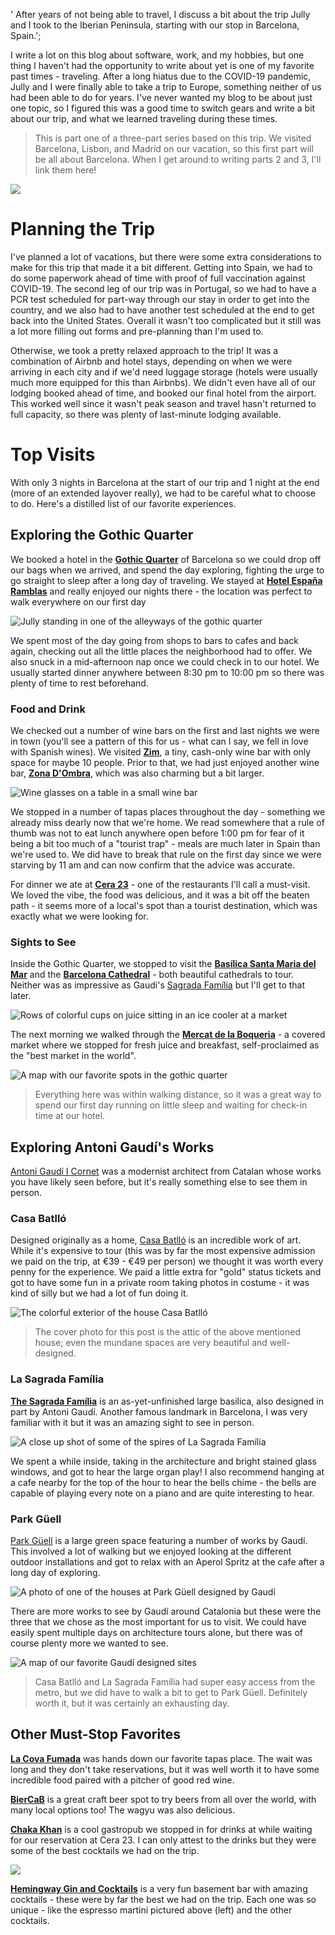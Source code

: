 
  ' After years of not being able to travel, I discuss a bit about the trip Jully and I took to the Iberian Peninsula, starting with our stop in Barcelona, Spain.';

I write a lot on this blog about software, work, and my hobbies, but one thing I haven't had the opportunity to write about yet is one of my favorite past times - traveling. After a long hiatus due to the COVID-19 pandemic, Jully and I were finally able to take a trip to Europe, something neither of us had been able to do for years. I've never wanted my blog to be about just one topic, so I figured this was a good time to switch gears and write a bit about our trip, and what we learned traveling during these times.

> This is part one of a three-part series based on this trip. We visited Barcelona, Lisbon, and Madrid on our vacation, so this first part will be all about Barcelona. When I get around to writing parts 2 and 3, I'll link them here!

![](barcelona-post:image-1.png)

# Planning the Trip

I've planned a lot of vacations, but there were some extra considerations to make for this trip that made it a bit different. Getting into Spain, we had to do some paperwork ahead of time with proof of full vaccination against COVID-19. The second leg of our trip was in Portugal, so we had to have a PCR test scheduled for part-way through our stay in order to get into the country, and we also had to have another test scheduled at the end to get back into the United States. Overall it wasn't too complicated but it still was a lot more filling out forms and pre-planning than I'm used to.

Otherwise, we took a pretty relaxed approach to the trip! It was a combination of Airbnb and hotel stays, depending on when we were arriving in each city and if we'd need luggage storage (hotels were usually much more equipped for this than Airbnbs). We didn't even have all of our lodging booked ahead of time, and booked our final hotel from the airport. This worked well since it wasn't peak season and travel hasn't returned to full capacity, so there was plenty of last-minute lodging available.

# Top Visits

With only 3 nights in Barcelona at the start of our trip and 1 night at the end (more of an extended layover really), we had to be careful what to choose to do. Here's a distilled list of our favorite experiences.

## Exploring the Gothic Quarter

We booked a hotel in the [**Gothic Quarter**](https://en.wikipedia.org/wiki/Gothic_Quarter,_Barcelona 'Gothic Quarter - Wikipedia') of Barcelona so we could drop off our bags when we arrived, and spend the day exploring, fighting the urge to go straight to sleep after a long day of traveling. We stayed at [**Hotel España Ramblas**](https://www.hotelespanya.com/en/ 'Hotel España Ramblas') and really enjoyed our nights there - the location was perfect to walk everywhere on our first day

![Jully standing in one of the alleyways of the gothic quarter](barcelona-post:image-2.jpeg 'The Gothic Quarter')

We spent most of the day going from shops to bars to cafes and back again, checking out all the little places the neighborhood had to offer. We also snuck in a mid-afternoon nap once we could check in to our hotel. We usually started dinner anywhere between 8:30 pm to 10:00 pm so there was plenty of time to rest beforehand.

### Food and Drink

We checked out a number of wine bars on the first and last nights we were in town (you'll see a pattern of this for us - what can I say, we fell in love with Spanish wines). We visited [**Zim**](https://www.tripadvisor.com/Restaurant_Review-g187497-d2427145-Reviews-Zim-Barcelona_Catalonia.html 'Zim - Tripadvisor'), a tiny, cash-only wine bar with only space for maybe 10 people. Prior to that, we had just enjoyed another wine bar, [**Zona D'Ombra**](https://www.tripadvisor.com/Restaurant_Review-g187497-d2314343-Reviews-Zona_d_Ombra-Barcelona_Catalonia.html "Zona d'Ombra - Tripadvisor"), which was also charming but a bit larger.

![Wine glasses on a table in a small wine bar](barcelona-post:image-3.png 'Wine')

We stopped in a number of tapas places throughout the day - something we already miss dearly now that we're home. We read somewhere that a rule of thumb was not to eat lunch anywhere open before 1:00 pm for fear of it being a bit too much of a "tourist trap" - meals are much later in Spain than we're used to. We did have to break that rule on the first day since we were starving by 11 am and can now confirm that the advice was accurate.

For dinner we ate at [**Cera 23**](https://www.cera23.com/ 'Cera 23 ') - one of the restaurants I'll call a must-visit. We loved the vibe, the food was delicious, and it was a bit off the beaten path - it seems more of a local's spot than a tourist destination, which was exactly what we were looking for.

### Sights to See

Inside the Gothic Quarter, we stopped to visit the [**Basí­lica Santa Maria del Mar**](http://www.santamariadelmarbarcelona.org/ 'Santa Maria del Mar') and the [**Barcelona Cathedral**](https://en.wikipedia.org/wiki/Barcelona_Cathedral 'Barcelona Cathedral') - both beautiful cathedrals to tour. Neither was as impressive as Gaudi's [Sagrada Família](#lasagradafamlia 'Sagrada Familia Anchor Link') but I'll get to that later.

![Rows of colorful cups on juice sitting in an ice cooler at a market](barcelona-post:image-4.jpeg 'Juice')

The next morning we walked through the [**Mercat de la Boqueria**](http://www.boqueria.barcelona/home 'Boqueria Market') - a covered market where we stopped for fresh juice and breakfast, self-proclaimed as the "best market in the world".

![A map with our favorite spots in the gothic quarter](barcelona-post:image-5.png 'Gothic Quarter Favorites')

> Everything here was within walking distance, so it was a great way to spend our first day running on little sleep and waiting for check-in time at our hotel.

## Exploring Antoni Gaudí's Works

[Antoni Gaudí I Cornet](https://www.casabatllo.es/en/antoni-gaudi/ 'Gaudí bio') was a modernist architect from Catalan whose works you have likely seen before, but it's really something else to see them in person.

### Casa Batlló

Designed originally as a home, [Casa Batlló](https://www.casabatllo.es/en/ 'Casa Batlló') is an incredible work of art. While it's expensive to tour (this was by far the most expensive admission we paid on the trip, at €39 - €49 per person) we thought it was worth every penny for the experience. We paid a little extra for "gold" status tickets and got to have some fun in a private room taking photos in costume - it was kind of silly but we had a lot of fun doing it.

![The colorful exterior of the house Casa Batlló](barcelona-post:image-6.jpeg 'Casa Batlló')

> The cover photo for this post is the attic of the above mentioned house; even the mundane spaces are very beautiful and well-designed.

### La Sagrada Família

[**The Sagrada Família**](https://sagradafamilia.org/en/ 'Sagrada Família') is an as-yet-unfinished large basilica, also designed in part by Antoni Gaudí. Another famous landmark in Barcelona, I was very familiar with it but it was an amazing sight to see in person.

![A close up shot of some of the spires of La Sagrada Família](barcelona-post:image-7.jpeg 'La Sagrada Família')

We spent a while inside, taking in the architecture and bright stained glass windows, and got to hear the large organ play! I also recommend hanging at a cafe nearby for the top of the hour to hear the bells chime - the bells are capable of playing every note on a piano and are quite interesting to hear.

### Park Güell

[Park Güell](https://parkguell.barcelona/en?q=en 'Park Güell') is a large green space featuring a number of works by Gaudí. This involved a lot of walking but we enjoyed looking at the different outdoor installations and got to relax with an Aperol Spritz at the cafe after a long day of exploring.

![A photo of one of the houses at Park Güell designed by Gaudí](barcelona-post:image-8.jpeg 'Park Güell House')

There are more works to see by Gaudí around Catalonia but these were the three that we chose as the most important for us to visit. We could have easily spent multiple days on architecture tours alone, but there was of course plenty more we wanted to see.

![A map of our favorite Gaudí designed sites](barcelona-post:image-9.png 'Gaudí Favorites')

> Casa Batlló and La Sagrada Família had super easy access from the metro, but we did have to walk a bit to get to Park Güell. Definitely worth it, but it was certainly an exhausting day.

## Other Must-Stop Favorites

[**La Cova Fumada**](https://www.lacovafumada.com/ 'La Cova Fumada') was hands down our favorite tapas place. The wait was long and they don't take reservations, but it was well worth it to have some incredible food paired with a pitcher of good red wine.

[**BierCaB**](http://biercab.com/en/ 'BierCaB') is a great craft beer spot to try beers from all over the world, with many local options too! The wagyu was also delicious.

[**Chaka Khan**](http://www.chakakhan.es/ 'Chaka Khan') is a cool gastropub we stopped in for drinks at while waiting for our reservation at Cera 23. I can only attest to the drinks but they were some of the best cocktails we had on the trip.

![](barcelona-post:image-10.png)

[**Hemingway Gin and Cocktails**](http://hemingwaybcn.com/ 'Hemingway Barcelona') is a very fun basement bar with amazing cocktails - these were by far the best we had on the trip. Each one was so unique - like the espresso martini pictured above (left) and the other cocktails.

<Gallery gallery="barcelona" />
